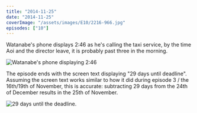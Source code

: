 ```yaml
---
title: "2014-11-25"
date: "2014-11-25"
coverImage: "/assets/images/E10/2216-966.jpg"
episodes: ["10"]
---
```


Watanabe's phone displays 2:46 as he's calling the taxi service, by the time Aoi and the director leave, it is probably past three in the morning.

![Watanabe's phone displaying 2:46](/assets/images/E10/2209-176.jpg)

The episode ends with the screen text displaying "29 days until deadline". Assuming the screen text works similar to how it did during episode 3 / the 16th/19th of November, this is accurate: subtracting 29 days from the 24th of December results in the 25th of November.

![29 days until the deadline.](/assets/images/E10/2300-176.jpg)
